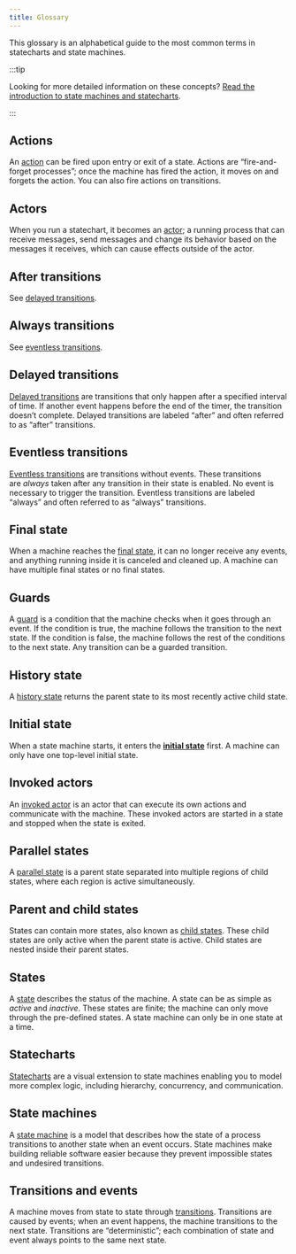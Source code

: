 ```yaml
---
title: Glossary
---
```


This glossary is an alphabetical guide to the most common terms in statecharts and state machines.

:::tip

Looking for more detailed information on these concepts? [Read the introduction to state machines and statecharts](/state-machines-and-statecharts).

:::

## Actions

An [action](/actions-and-actors/entry-and-exit-actions) can be fired upon entry or exit of a state. Actions are “fire-and-forget processes”; once the machine has fired the action, it moves on and forgets the action. You can also fire actions on transitions.

## Actors

When you run a statechart, it becomes an [actor](/actions-and-actors/actors); a running process that can receive messages, send messages and change its behavior based on the messages it receives, which can cause effects outside of the actor.

## After transitions

See [delayed transitions](#delayed-transitions).

## Always transitions

See [eventless transitions](#eventless-transitions).

## Delayed transitions

[Delayed transitions](/transitions-and-events/delayed-transitions) are transitions that only happen after a specified interval of time. If another event happens before the end of the timer, the transition doesn’t complete. Delayed transitions are labeled “after” and often referred to as “after” transitions.

## Eventless transitions

[Eventless transitions](/transitions-and-events/eventless-transitions) are transitions without events. These transitions are *always* taken after any transition in their state is enabled. No event is necessary to trigger the transition. Eventless transitions are labeled “always” and often referred to as “always” transitions.

## Final state

When a machine reaches the [final state](/states/final-states), it can no longer receive any events, and anything running inside it is canceled and cleaned up. A machine can have multiple final states or no final states.

## Guards

A [guard](/transitions-and-events/guards) is a condition that the machine checks when it goes through an event. If the condition is true, the machine follows the transition to the next state. If the condition is false, the machine follows the rest of the conditions to the next state. Any transition can be a guarded transition.

## History state

A [history state](/states/history-states) returns the parent state to its most recently active child state.

## Initial state

When a state machine starts, it enters the [**initial state**](/states/initial-states) first. A machine can only have one top-level initial state.

## Invoked actors

An [invoked actor](/actions-and-actors/actors) is an actor that can execute its own actions and communicate with the machine. These invoked actors are started in a state and stopped when the state is exited.

## Parallel states

A [parallel state](/states/parallel-states) is a parent state separated into multiple regions of child states, where each region is active simultaneously.

## Parent and child states

States can contain more states, also known as [child states](/states/parent-states). These child states are only active when the parent state is active. Child states are nested inside their parent states.

## States

A [state](/states/states) describes the status of the machine. A state can be as simple as _active_ and _inactive_. These states are finite; the machine can only move through the pre-defined states. A state machine can only be in one state at a time.

## Statecharts

[Statecharts](/state-machines-and-statecharts) are a visual extension to state machines enabling you to model more complex logic, including hierarchy, concurrency, and communication.

## State machines

A [state machine](/state-machines-and-statecharts) is a model that describes how the state of a process transitions to another state when an event occurs. State machines make building reliable software easier because they prevent impossible states and undesired transitions.

## Transitions and events

A machine moves from state to state through [transitions](/transitions-and-events/transitions-and-events). Transitions are caused by events; when an event happens, the machine transitions to the next state. Transitions are “deterministic”; each combination of state and event always points to the same next state.
